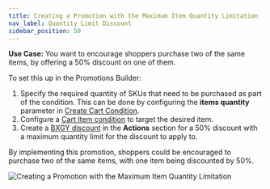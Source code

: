 ```yaml
---
title: Creating a Promotion with the Maximum Item Quantity Limitation
nav_label: Quantity Limit Discount
sidebar_position: 50
---
```


**Use Case:** You want to encourage shoppers purchase two of the same items, by offering a 50% discount on one of them.

To set this up in the Promotions Builder:

1. Specify the required quantity of SKUs that need to be purchased as part of the condition. This can be done by configuring the **items quantity** parameter in [Create Cart Condition](/docs/commerce-manager/promotions-builder/creating-a-promotion-in-promotions-builder#creating-a-cart-condition).
2. Configure a [Cart Item condition](/docs/commerce-manager/promotions-builder/creating-a-promotion-in-promotions-builder#creating-a-cart-items-condition) to target the desired item.
3. Create a [BXGY discount](/docs/commerce-manager/promotions-builder/creating-a-promotion-in-promotions-builder#creating-a-bxgy-promotion) in the **Actions** section for a 50% discount with a maximum quantity limit for the discount to apply to.

By implementing this promotion, shoppers could be encouraged to purchase two of the same items, with one item being discounted by 50%.

![Creating a Promotion with the Maximum Item Quantity Limitation](/assets/promotion-example-scenario-5.png)
